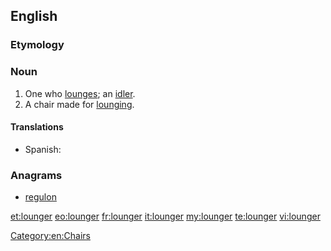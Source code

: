 ==English==

===Etymology===
{{suffix|lounge|er}}

===Noun===
{{en-noun}}

# One who [[lounge]]s; an [[idler]].
# A chair made for [[lounge|lounging]].

====Translations====
{{trans-top|chair}}
* Spanish: {{t-|es|tumbona|f}}
{{trans-mid}}
{{trans-bottom}}

===Anagrams===
* [[regulon#English|regulon]]

[[Category:en:Chairs]]

[[et:lounger]]
[[eo:lounger]]
[[fr:lounger]]
[[it:lounger]]
[[my:lounger]]
[[te:lounger]]
[[vi:lounger]]